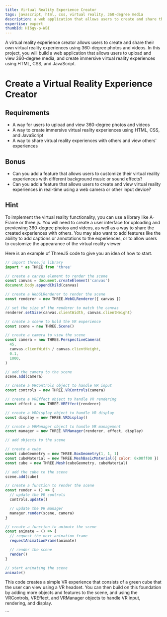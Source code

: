 ```yaml
---
title: Virtual Reality Experience Creator
tags: javascript, html, css, virtual reality, 360-degree media
description: a web application that allows users to create and share their own virtual reality experiences using 360-degree photos and videos
expertise: expert
thumbId: HI6gy-p-WBI
---
```


A virtual reality experience creator allows users to create and share their own virtual reality experiences using 360-degree photos and videos. In this project, you will build a web application that allows users to upload and view 360-degree media, and create immersive virtual reality experiences using HTML, CSS, and JavaScript.

<h1>Create a Virtual Reality Experience Creator</h1>
<h2>Requirements</h2>
<ul>
  <li>
    A way for users to upload and view 360-degree photos and videos
  </li>
  <li>
    A way to create immersive virtual reality experiences using HTML, CSS, and
    JavaScript
  </li>
  <li>
    A way to share virtual reality experiences with others and view others'
    experiences
  </li>
</ul>
<h2>Bonus</h2>
<ul>
  <li>
    Can you add a feature that allows users to customize their virtual reality
    experiences with different background music or sound effects?
  </li>
  <li>
    Can you add a feature that allows users to create and view virtual reality
    experiences in real-time using a web camera or other input device?
  </li>
</ul>
<h2>Hint</h2>
<p>
 To implement the virtual reality functionality, you can use a library like A-Frame or three.js. You will need to create a user interface for uploading and previewing 360-degree photos and videos, as well as a way to share the created experiences with others. You may also want to add features like the ability to add captions or annotations to the experiences, or to allow users to customize the appearance of the virtual reality viewer

Here is an example of ThreeJS code to give you an idea of how to start.

</p>

```javascript
// import three.js library
import * as THREE from 'three'

// create a canvas element to render the scene
const canvas = document.createElement('canvas')
document.body.appendChild(canvas)

// create a WebGLRenderer to render the scene
const renderer = new THREE.WebGLRenderer({ canvas })

// set the size of the renderer to match the canvas
renderer.setSize(canvas.clientWidth, canvas.clientHeight)

// create a scene to hold the VR experience
const scene = new THREE.Scene()

// create a camera to view the scene
const camera = new THREE.PerspectiveCamera(
  45,
  canvas.clientWidth / canvas.clientHeight,
  0.1,
  1000,
)

// add the camera to the scene
scene.add(camera)

// create a VRControls object to handle VR input
const controls = new THREE.VRControls(camera)

// create a VREffect object to handle VR rendering
const effect = new THREE.VREffect(renderer)

// create a VRDisplay object to handle VR display
const display = new THREE.VRDisplay()

// create a VRManager object to handle VR management
const manager = new THREE.VRManager(renderer, effect, display)

// add objects to the scene

// create a cube
const cubeGeometry = new THREE.BoxGeometry(1, 1, 1)
const cubeMaterial = new THREE.MeshBasicMaterial({ color: 0x00ff00 })
const cube = new THREE.Mesh(cubeGeometry, cubeMaterial)

// add the cube to the scene
scene.add(cube)

// create a function to render the scene
const render = () => {
  // update the VR controls
  controls.update()

  // update the VR manager
  manager.render(scene, camera)
}

// create a function to animate the scene
const animate = () => {
  // request the next animation frame
  requestAnimationFrame(animate)

  // render the scene
  render()
}

// start animating the scene
animate()
```

<p>
  This code creates a simple VR experience that consists of a green cube that
  the user can view using a VR headset. You can then build on this foundation by
  adding more objects and features to the scene, and using the VRControls,
  VREffect, and VRManager objects to handle VR input, rendering, and display.
</p>
```
